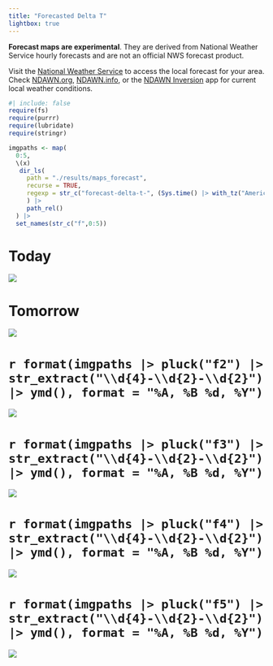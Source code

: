 ```yaml
---
title: "Forecasted Delta T"
lightbox: true
---
```


**Forecast maps are experimental**. They are derived from National Weather Service hourly forecasts and are not an official NWS forecast product.

Visit the [National Weather Service](https://www.weather.gov/) to access the local forecast for your area. Check [NDAWN.org](https://ndawn.ndsu.nodak.edu/current.html), [NDAWN.info](https://ndawn.info/), or the [NDAWN Inversion](https://www.ndsu.edu/agriculture/ag-hub/ndawn-inversion) app for current local weather conditions.

```r
#| include: false
require(fs)
require(purrr)
require(lubridate)
require(stringr)

imgpaths <- map(
  0:5,
  \(x)
   dir_ls(
     path = "./results/maps_forecast",
     recurse = TRUE,
     regexp = str_c("forecast-delta-t-", (Sys.time() |> with_tz("America/Chicago") |> date()) + days(x))
     ) |> 
     path_rel()
  ) |> 
  set_names(str_c("f",0:5))
```

# Today
![](`r imgpaths |> pluck("f0")`){group="forecast-gallery"}

# Tomorrow
![](`r imgpaths |> pluck("f1")`){group="forecast-gallery"}

# `r format(imgpaths |> pluck("f2") |> str_extract("\\d{4}-\\d{2}-\\d{2}") |> ymd(), format = "%A, %B %d, %Y")`
![](`r imgpaths |> pluck("f2")`){group="forecast-gallery"}

# `r format(imgpaths |> pluck("f3") |> str_extract("\\d{4}-\\d{2}-\\d{2}") |> ymd(), format = "%A, %B %d, %Y")`
![](`r imgpaths |> pluck("f3")`){group="forecast-gallery"}

# `r format(imgpaths |> pluck("f4") |> str_extract("\\d{4}-\\d{2}-\\d{2}") |> ymd(), format = "%A, %B %d, %Y")`
![](`r imgpaths |> pluck("f4")`){group="forecast-gallery"}

# `r format(imgpaths |> pluck("f5") |> str_extract("\\d{4}-\\d{2}-\\d{2}") |> ymd(), format = "%A, %B %d, %Y")`
![](`r imgpaths |> pluck("f5")`){group="forecast-gallery"}